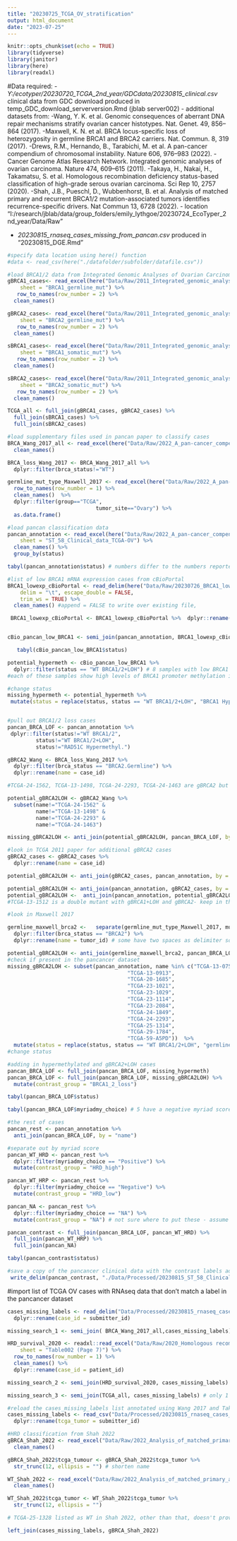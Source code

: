 ```yaml
---
title: "20230725_TCGA_OV_stratification"
output: html_document
date: "2023-07-25"
---
```


```r
knitr::opts_chunk$set(echo = TRUE)
library(tidyverse)
library(janitor)
library(here)
library(readxl)
```

#Data required:
- *Y:/ecotyper/20230720_TCGA_2nd_year/GDCdata/20230815_clinical.csv* clinical data from GDC download produced in temp_GDC_download_serverversion.Rmd (jblab server002)
- additional datasets from:
-Wang, Y. K. et al. Genomic consequences of aberrant DNA repair mechanisms stratify ovarian cancer histotypes. Nat. Genet. 49, 856–864 (2017).
-Maxwell, K. N. et al. BRCA locus-specific loss of heterozygosity in germline BRCA1 and BRCA2 carriers. Nat. Commun. 8, 319 (2017).
-Drews, R.M., Hernando, B., Tarabichi, M. et al. A pan-cancer compendium of chromosomal instability. Nature 606, 976–983 (2022). 
-Cancer Genome Atlas Research Network. Integrated genomic analyses of ovarian carcinoma. Nature 474, 609–615 (2011).
-Takaya, H., Nakai, H., Takamatsu, S. et al. Homologous recombination deficiency status-based classification of high-grade serous ovarian carcinoma. Sci Rep 10, 2757 (2020).
-Shah, J.B., Pueschl, D., Wubbenhorst, B. et al. Analysis of matched primary and recurrent BRCA1/2 mutation-associated tumors identifies recurrence-specific drivers. Nat Commun 13, 6728 (2022).
- location "I:/research/jblab/data/group_folders/emily_lythgoe/20230724_EcoTyper_2nd_year/Data/Raw"

- *20230815_rnaseq_cases_missing_from_pancan.csv* produced in "20230815_DGE.Rmd"

```r
#specify data location using here() function
#data <- read_csv(here("./datafolder/subfolder/datafile.csv"))

#load BRCA1/2 data from Integrated Genomic Analyses of Ovarian Carcinoma (TCGA., 2011)
gBRCA1_cases<- read_excel(here("Data/Raw/2011_Integrated_genomic_analyses_of_Ov_TCGA/20230724_BRCA_data_from_Integrated_Genomic_Analyses_of_Ov_TCGA_2011.xlsx"), 
    sheet = "BRCA1_germline_mut") %>% 
   row_to_names(row_number = 2) %>% 
  clean_names() 

gBRCA2_cases<- read_excel(here("Data/Raw/2011_Integrated_genomic_analyses_of_Ov_TCGA/20230724_BRCA_data_from_Integrated_Genomic_Analyses_of_Ov_TCGA_2011.xlsx"), 
    sheet = "BRCA2_germline_mut") %>% 
   row_to_names(row_number = 2) %>% 
  clean_names() 

sBRCA1_cases<- read_excel(here("Data/Raw/2011_Integrated_genomic_analyses_of_Ov_TCGA/20230724_BRCA_data_from_Integrated_Genomic_Analyses_of_Ov_TCGA_2011.xlsx"), 
    sheet = "BRCA1_somatic_mut") %>% 
   row_to_names(row_number = 2) %>% 
  clean_names() 

sBRCA2_cases<- read_excel(here("Data/Raw/2011_Integrated_genomic_analyses_of_Ov_TCGA/20230724_BRCA_data_from_Integrated_Genomic_Analyses_of_Ov_TCGA_2011.xlsx"), 
    sheet = "BRCA2_somatic_mut") %>% 
   row_to_names(row_number = 2) %>% 
  clean_names() 

TCGA_all <- full_join(gBRCA1_cases, gBRCA2_cases) %>% 
  full_join(sBRCA1_cases) %>% 
  full_join(sBRCA2_cases)
```

```r

#load supplementary files used in pancan paper to classify cases
BRCA_Wang_2017_all <- read_excel(here("Data/Raw/2022_A_pan-cancer_compendium_of_CIN/2017_Genomic_consequences_Wang/41588_2017_BFng3849_MOESM366_ESM.xlsx")) %>% 
  clean_names() 

BRCA_loss_Wang_2017 <- BRCA_Wang_2017_all %>% 
  dplyr::filter(brca_status!="WT") 

germline_mut_type_Maxwell_2017 <- read_excel(here("Data/Raw/2022_A_pan-cancer_compendium_of_CIN/2017_BRCA_locusspecific_LOH_Maxwell/41467_2017_388_MOESM2_ESM.xlsx")) %>% 
  row_to_names(row_number = 1) %>% 
  clean_names()  %>% 
  dplyr::filter(group=="TCGA",
                            tumor_site=="Ovary") %>% 
  as.data.frame()

#load pancan classification data
pancan_annotation <- read_excel(here("Data/Raw/2022_A_pan-cancer_compendium_of_CIN/41586_2022_4789_MOESM5_ESM/Supplementary_Tables_58-64.xlsx"), 
    sheet = "ST_58_Clinical_data_TCGA-OV") %>% 
  clean_names() %>% 
  group_by(status)

```


```r
tabyl(pancan_annotation$status) # numbers differ to the numbers reported in the supplementary methods file, missing 10 germline BRCA2 + LOH cases and 10 BRCA1 hypermethylation (BRCA1 promoter) cases and have gained 20 WT BRCA1/2+LOH (miscategorised)
```

```r

#list of low BRCA1 mRNA expression cases from cBioPortal
BRCA1_lowexp_cBioPortal <- read_delim(here("Data/Raw/20230726_BRCA1_lowexp_cBioPortal.txt"), 
    delim = "\t", escape_double = FALSE, 
    trim_ws = TRUE) %>%  
  clean_names() #append = FALSE to write over existing file, 

 BRCA1_lowexp_cBioPortal <- BRCA1_lowexp_cBioPortal %>%  dplyr::rename( name = `patient_id` )


cBio_pancan_low_BRCA1 <- semi_join(pancan_annotation, BRCA1_lowexp_cBioPortal, by = "name")

   tabyl(cBio_pancan_low_BRCA1$status)

potential_hypermeth <- cBio_pancan_low_BRCA1 %>% 
  dplyr::filter(status == "WT BRCA1/2+LOH") # 8 samples with low BRCA1 expression in the WT+LOH category
#each of these samples show high levels of BRCA1 promoter methylation in cBioPortal so assume they are BRCA1 low expression due to hypermethylation and transfer to BRCA1/2 loss group 

#change status
missing_hypermeth <- potential_hypermeth %>% 
 mutate(status = replace(status, status == "WT BRCA1/2+LOH", "BRCA1 Hypermethyl.")) #conditional mutate


#pull out BRCA1/2 loss cases 
pancan_BRCA_LOF <- pancan_annotation %>% 
 dplyr::filter(status!="WT BRCA1/2",
         status!="WT BRCA1/2+LOH",
         status!="RAD51C Hypermethyl.")  


```




```r
gBRCA2_Wang <- BRCA_loss_Wang_2017 %>%  
  dplyr::filter(brca_status == "BRCA2.Germline") %>% 
  dplyr::rename(name = case_id)

#TCGA-24-1562, TCGA-13-1498, TCGA-24-2293, TCGA-24-1463 are gBRCA2 but not LOH according to the TCGA 2011 paper 

potential_gBRCA2LOH <- gBRCA2_Wang %>% 
  subset(name!="TCGA-24-1562" & 
         name!="TCGA-13-1498" & 
         name!="TCGA-24-2293" & 
         name!="TCGA-24-1463")

missing_gBRCA2LOH <- anti_join(potential_gBRCA2LOH, pancan_BRCA_LOF, by = "name") # only TCGA-13-0913 is missing from BRCA loss group...it is present, just with an a on the end TCGA-13-0913-a

#look in TCGA 2011 paper for additional gBRCA2 cases
gBRCA2_cases <- gBRCA2_cases %>% 
  dplyr::rename(name = case_id)

potential_gBRCA2LOH <- anti_join(gBRCA2_cases, pancan_annotation, by = "name") #  TCGA-24-2293 not present in the pancancer list at all

potential_gBRCA2LOH <- anti_join(pancan_annotation, gBRCA2_cases, by = "name")  
potential_gBRCA2LOH <-  anti_join(pancan_annotation, potential_gBRCA2LOH, by = "name") # 	in TCGA 2011 "TCGA-13-0900" is gBRCA2 + LOH,  TCGA-23-1026, TCGA-23-1026 and  TCGA-13-1512 are gBRCA2 but diploid, check likely impact of their mutations
#TCGA-13-1512 is a double mutant with gBRCA1+LOH and gBRCA2- keep in the original gBRCA1+LOH group
```

```r
#look in Maxwell 2017

germline_maxwell_brca2 <-   separate(germline_mut_type_Maxwell_2017, mutation, into = c("brca_status", "mutation"),  sep = " ") %>%  
  dplyr::filter(brca_status == "BRCA2") %>% 
  dplyr::rename(name = tumor_id) # some have two spaces as delimiter so the mutation info has been discarded in these cases but is in the original table

potential_gBRCA2LOH <- anti_join(germline_maxwell_brca2, pancan_BRCA_LOF) #12 samples with germline BRCA2 mutations that aren't listed as BRCA2 in pancancer annotation
#check if present in the pancancer dataset 
missing_gBRCA2LOH <- subset(pancan_annotation, name %in% c("TCGA-13-0751",
                                      "TCGA-13-0913",
                                      "TCGA-20-1685",
                                      "TCGA-23-1021",
                                      "TCGA-23-1029",
                                      "TCGA-23-1114",
                                      "TCGA-23-2084",
                                      "TCGA-24-1849",
                                      "TCGA-24-2293",
                                      "TCGA-25-1314",
                                      "TCGA-29-1784",
                                      "TCGA-59-A5PD"))  %>% 
  mutate(status = replace(status, status == "WT BRCA1/2+LOH", "germline BRCA2+LOH")) # 10 of the samples are present but listed as WT + LOH
#change status

#adding in hypermethylated and gBRCA2+LOH cases
pancan_BRCA_LOF <- full_join(pancan_BRCA_LOF, missing_hypermeth) 
pancan_BRCA_LOF <- full_join(pancan_BRCA_LOF, missing_gBRCA2LOH) %>% 
  mutate(contrast_group = "BRCA1_2_loss")


```
```r
tabyl(pancan_BRCA_LOF$status) 

tabyl(pancan_BRCA_LOF$myriadmy_choice) # 5 have a negative myriad score, could move these into the other group but I think BRCA1/2 status outranks myriad score clinically

```

```r
#the rest of cases
pancan_rest <- pancan_annotation %>% 
  anti_join(pancan_BRCA_LOF, by = "name") 

#separate out by myriad score
pancan_WT_HRD <- pancan_rest %>% 
  dplyr::filter(myriadmy_choice == "Positive") %>% 
  mutate(contrast_group = "HRD_high")

pancan_WT_HRP <- pancan_rest %>% 
  dplyr::filter(myriadmy_choice == "Negative") %>% 
  mutate(contrast_group = "HRD_low")

pancan_NA <- pancan_rest %>%
  dplyr::filter(myriadmy_choice == "NA") %>% 
  mutate(contrast_group = "NA") # not sure where to put these - assume HRP or disregard (check which actually have mRNA data)
```


```r
pancan_contrast <- full_join(pancan_BRCA_LOF, pancan_WT_HRD) %>% 
  full_join(pancan_WT_HRP) %>% 
  full_join(pancan_NA)

tabyl(pancan_contrast$status)
```
```r
#save a copy of the pancancer clinical data with the contrast labels added
 write_delim(pancan_contrast, "./Data/Processed/20230815_ST_58_Clinical_data_TCGA-OV_contrast_groups.tsv", delim = "\t") # save with contrast groups added
```


#import list of TCGA OV cases with RNAseq data that don't match a label in the pancancer dataset

```r
cases_missing_labels <- read_delim("Data/Processed/20230815_rnaseq_cases_missing_from_pancan.tsv", delim = "\t") %>% 
  dplyr::rename(case_id = submitter_id)
```

```r
missing_search_1 <- semi_join( BRCA_Wang_2017_all,cases_missing_labels) #17 cases present in the BRCA_Wang dataset

HRD_survival_2020 <- readxl::read_excel("Data/Raw/2020_Homologous recombination deficiency status-based classification of high-grade serous ovarian carcinoma/20230725_supp_ov_table_extracted_HRD_survival.xlsx", 
    sheet = "Table002 (Page 7)") %>% 
  row_to_names(row_number = 1) %>% 
  clean_names() %>% 
  dplyr::rename(case_id = patient_id)

missing_search_2 <- semi_join(HRD_survival_2020, cases_missing_labels) 

missing_search_3 <- semi_join(TCGA_all, cases_missing_labels) # only 1 case present in the TCGA 2011 BRCA1/2 loss annotation TCGA-24-2293, a gBRCA2 case

```
```r
#reload the cases_missing_labels list annotated using Wang 2017 and Takaya 2020 annotation
cases_missing_labels <- read_csv("Data/Processed/20230815_rnaseq_cases_missing_from_pancan.csv") %>% 
  dplyr::rename(tcga_tumor = submitter_id)

#HRD classification from Shah 2022
gBRCA_Shah_2022 <- read_excel("Data/Raw/2022_Analysis_of_matched_primary_and_recurrent_BRCA12/41467_2022_34523_MOESM14_ESM.xlsx", sheet = "TCGAOvarian_gBRCA") %>% 
  clean_names() 

gBRCA_Shah_2022$tcga_tumour <- gBRCA_Shah_2022$tcga_tumor %>%  
  str_trunc(12, ellipsis = "") # shorten name 

WT_Shah_2022 <- read_excel("Data/Raw/2022_Analysis_of_matched_primary_and_recurrent_BRCA12/41467_2022_34523_MOESM14_ESM.xlsx", sheet = "TCGAOvarian_HR-WT") %>% 
  clean_names()

WT_Shah_2022$tcga_tumor <- WT_Shah_2022$tcga_tumor %>% 
  str_trunc(12, ellipsis = "")

# TCGA-25-1328 listed as WT in Shah 2022, other than that, doesn't provide additional labels

```

```r
left_join(cases_missing_labels, gBRCA_Shah_2022)
```

